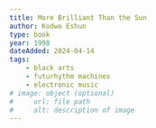 ```yaml
---
title: More Brilliant Than the Sun
author: Kodwo Eshun
type: book
year: 1998
dateAdded: 2024-04-14
tags:
    - black arts
    - futurhythm machines
    - electronic music
# image: object (optional)
#     url: file path
#     alt: description of image
---
```



<LinkButton
    text="Link to PDF"
    url="
https://monoskop.org/images/b/b2/Eshun_Kodwo_More_Brilliant_Than_the_Sun_Adventures_in_Sonic_Fiction.pdf"
/>
